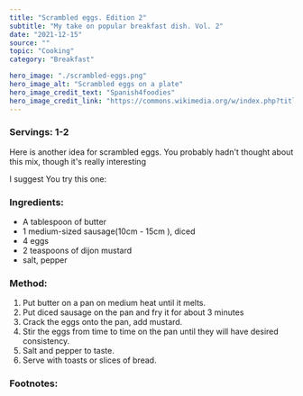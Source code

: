 ---
title: "Scrambled eggs. Edition 2"
subtitle: "My take on popular breakfast dish. Vol. 2" 
date: "2021-12-15"
source: ""
topic: "Cooking"
category: "Breakfast"

hero_image: "./scrambled-eggs.png"
hero_image_alt: "Scrambled eggs on a plate"
hero_image_credit_text: "Spanish4foodies"
hero_image_credit_link: "https://commons.wikimedia.org/w/index.php?title=User:Spanish4foodies&action=edit&redlink=1"
---

### Servings: 1-2

Here is another idea for scrambled eggs. You probably hadn't thought
about this mix, though it's really interesting 

I suggest You try this one:

### Ingredients:

- A tablespoon of butter
- 1 medium-sized sausage(10cm - 15cm ), diced
- 4 eggs
- 2 teaspoons of dijon mustard
- salt, pepper


### Method:

1. Put butter on a pan on medium heat until it melts.
2. Put diced sausage on the pan and fry it for about 3 minutes
2. Crack the eggs onto the pan, add mustard.
4. Stir the eggs from time to time on the pan until they will
have desired consistency.
5. Salt and pepper to taste.
6. Serve with toasts or slices of bread. 


### Footnotes:


